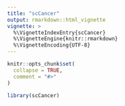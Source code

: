 ```yaml
---
title: "scCancer"
output: rmarkdown::html_vignette
vignette: >
  %\VignetteIndexEntry{scCancer}
  %\VignetteEngine{knitr::rmarkdown}
  %\VignetteEncoding{UTF-8}
---
```


```r
knitr::opts_chunk$set(
  collapse = TRUE,
  comment = "#>"
)
```

```r
library(scCancer)
```
